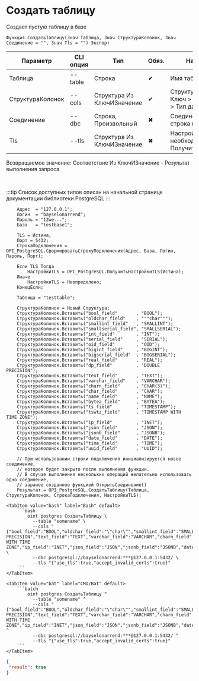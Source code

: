 ﻿---
sidebar_position: 5
description: Создать таблицу и другие функции для работы с PostgreSQL в Открытом пакете интеграций - бесплатной open-source библиотеке интеграций для 1С:Предприятие 8, OneScript и CLI
keywords: [1C, 1С, 1С:Предприятие, 1С:Предприятие 8.3, API, Интеграция, Сервисы, Обмен, OneScript, CLI, PostgreSQL]
---


# Создать таблицу
 Создает пустую таблицу в базе



`Функция СоздатьТаблицу(Знач Таблица, Знач СтруктураКолонок, Знач Соединение = "", Знач Tls = "") Экспорт`

  | Параметр | CLI опция | Тип | Обяз. | Назначение |
  |-|-|-|-|-|
  | Таблица | --table | Строка | &#x2714; | Имя таблицы |
  | СтруктураКолонок | --cols | Структура Из КлючИЗначение | &#x2714; | Структура колонок: Ключ > имя, Значение > Тип данных |
  | Соединение | --dbc | Строка, Произвольный | &#x2716; | Соединение или строка подключения |
  | Tls | --tls | Структура Из КлючИЗначение | &#x2716; | Настройки TLS, если необходимо. См. ПолучитьНастройкиTls |

  
  Возвращаемое значение:   Соответствие Из КлючИЗначение - Результат выполнения запроса

<br/>

:::tip
Список доступных типов описан на начальной странице документации библиотеки PostgreSQL
:::
<br/>



```bsl title="Пример использования для 1С:Предприятие/OneScript"
    Адрес  = "127.0.0.1";
    Логин  = "bayselonarrend";
    Пароль = "12we...";
    База   = "testbase1";

    TLS = Истина;
    Порт = 5432;
    СтрокаПодключения = OPI_PostgreSQL.СформироватьСтрокуПодключения(Адрес, База, Логин, Пароль, Порт);

    Если TLS Тогда
        НастройкиTLS = OPI_PostgreSQL.ПолучитьНастройкиTLS(Истина);
    Иначе
        НастройкиTLS = Неопределено;
    КонецЕсли;

    Таблица = "testtable";

    СтруктураКолонок = Новый Структура;
    СтруктураКолонок.Вставить("bool_field"       , "BOOL");
    СтруктураКолонок.Вставить("oldchar_field"    , """char""");
    СтруктураКолонок.Вставить("smallint_field"   , "SMALLINT");
    СтруктураКолонок.Вставить("smallserial_field", "SMALLSERIAL");
    СтруктураКолонок.Вставить("int_field"        , "INT");
    СтруктураКолонок.Вставить("serial_field"     , "SERIAL");
    СтруктураКолонок.Вставить("oid_field"        , "OID");
    СтруктураКолонок.Вставить("bigint_field"     , "BIGINT");
    СтруктураКолонок.Вставить("bigserial_field"  , "BIGSERIAL");
    СтруктураКолонок.Вставить("real_field"       , "REAL");
    СтруктураКолонок.Вставить("dp_field"         , "DOUBLE PRECISION");
    СтруктураКолонок.Вставить("text_field"       , "TEXT");
    СтруктураКолонок.Вставить("varchar_field"    , "VARCHAR");
    СтруктураКолонок.Вставить("charn_field"      , "CHAR(3)");
    СтруктураКолонок.Вставить("char_field"       , "CHAR");
    СтруктураКолонок.Вставить("name_field"       , "NAME");
    СтруктураКолонок.Вставить("bytea_field"      , "BYTEA");
    СтруктураКолонок.Вставить("ts_field"         , "TIMESTAMP");
    СтруктураКолонок.Вставить("tswtz_field"      , "TIMESTAMP WITH TIME ZONE");
    СтруктураКолонок.Вставить("ip_field"         , "INET");
    СтруктураКолонок.Вставить("json_field"       , "JSON");
    СтруктураКолонок.Вставить("jsonb_field"      , "JSONB");
    СтруктураКолонок.Вставить("date_field"       , "DATE");
    СтруктураКолонок.Вставить("time_field"       , "TIME");
    СтруктураКолонок.Вставить("uuid_field"       , "UUID");

    // При использовании строки подключения инициализируется новое соединение,
    // которое будет закрыто после выполнения функции.
    // В случае выполнения нескольких операций желательно использовать одно соединение,
    // заранее созданное функцией ОткрытьСоединение()
    Результат = OPI_PostgreSQL.СоздатьТаблицу(Таблица, СтруктураКолонок, СтрокаПодключения, НастройкиTLS);
```
    

 <Tabs>
  
    <TabItem value="bash" label="Bash" default>
        ```bash
            oint postgres СоздатьТаблицу \
              --table "somename" \
              --cols "{"bool_field":"BOOL","oldchar_field":"\"char\"","smallint_field":"SMALLINT","smallserial_field":"SMALLSERIAL","int_field":"INT","serial_field":"SERIAL","oid_field":"OID","bigint_field":"BIGINT","bigserial_field":"BIGSERIAL","real_field":"REAL","dp_field":"DOUBLE PRECISION","text_field":"TEXT","varchar_field":"VARCHAR","charn_field":"CHAR(3)","char_field":"CHAR","name_field":"NAME","bytea_field":"BYTEA","ts_field":"TIMESTAMP","tswtz_field":"TIMESTAMP WITH TIME ZONE","ip_field":"INET","json_field":"JSON","jsonb_field":"JSONB","date_field":"DATE","time_field":"TIME","uuid_field":"UUID","wtf_field":"WTF"}" \
              --dbc postgresql://bayselonarrend:***@127.0.0.1:5432/ \
              --tls "{"use_tls":true,"accept_invalid_certs":true}"
        ```
    </TabItem>
  
    <TabItem value="bat" label="CMD/Bat" default>
        ```batch
            oint postgres СоздатьТаблицу ^
              --table "somename" ^
              --cols "{"bool_field":"BOOL","oldchar_field":"\"char\"","smallint_field":"SMALLINT","smallserial_field":"SMALLSERIAL","int_field":"INT","serial_field":"SERIAL","oid_field":"OID","bigint_field":"BIGINT","bigserial_field":"BIGSERIAL","real_field":"REAL","dp_field":"DOUBLE PRECISION","text_field":"TEXT","varchar_field":"VARCHAR","charn_field":"CHAR(3)","char_field":"CHAR","name_field":"NAME","bytea_field":"BYTEA","ts_field":"TIMESTAMP","tswtz_field":"TIMESTAMP WITH TIME ZONE","ip_field":"INET","json_field":"JSON","jsonb_field":"JSONB","date_field":"DATE","time_field":"TIME","uuid_field":"UUID","wtf_field":"WTF"}" ^
              --dbc postgresql://bayselonarrend:***@127.0.0.1:5432/ ^
              --tls "{"use_tls":true,"accept_invalid_certs":true}"
        ```
    </TabItem>
</Tabs>


```json title="Результат"
{
 "result": true
}
```
